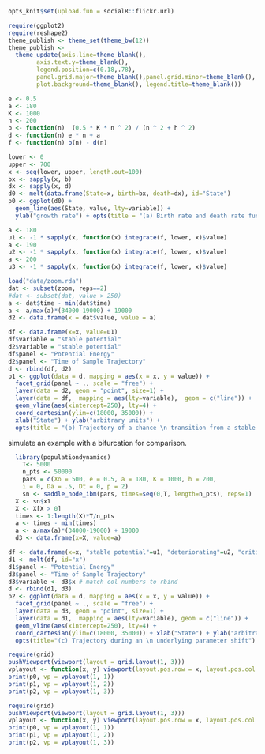 ```r
opts_knit$set(upload.fun = socialR::flickr.url)

require(ggplot2)
require(reshape2)
theme_publish <- theme_set(theme_bw(12))
theme_publish <- 
  theme_update(axis.line=theme_blank(),
        axis.text.y=theme_blank(),
        legend.position=c(0.18,.78),
        panel.grid.major=theme_blank(),panel.grid.minor=theme_blank(),
        plot.background=theme_blank(), legend.title=theme_blank())
```

```r
e <- 0.5 
a <- 180 
K <- 1000
h <- 200
b <- function(n)  (0.5 * K * n ^ 2) / (n ^ 2 + h ^ 2)
d <- function(n) e * n + a
f <- function(n) b(n) - d(n)
```



```r
lower <- 0
upper <- 700
x <- seq(lower, upper, length.out=100)
bx <- sapply(x, b) 
dx <- sapply(x, d) 
d0 <- melt(data.frame(State=x, birth=bx, death=dx), id="State")
p0 <- ggplot(d0) + 
  geom_line(aes(State, value, lty=variable)) + 
  ylab("growth rate") + opts(title = "(a) Birth rate and death rate functions \n used in the model")
```

```r
a <- 180
u1 <- -1 * sapply(x, function(x) integrate(f, lower, x)$value)
a <- 190
u2 <- -1 * sapply(x, function(x) integrate(f, lower, x)$value)
a <- 200
u3 <- -1 * sapply(x, function(x) integrate(f, lower, x)$value)
```


```r
load("data/zoom.rda")
dat <- subset(zoom, reps==2)
#dat <- subset(dat, value > 250)
a <- dat$time - min(dat$time)
a <- a/max(a)*(34000-19000) + 19000
d2 <- data.frame(x = dat$value, value = a)

```

```r
df <- data.frame(x=x, value=u1)
df$variable = "stable potential"
d2$variable = "stable potential"
df$panel <- "Potential Energy"
d2$panel <- "Time of Sample Trajectory"
d <- rbind(df, d2)
p1 <- ggplot(data = d, mapping = aes(x = x, y = value)) + 
  facet_grid(panel ~ ., scale = "free") +
  layer(data = d2, geom = "point", size=1) +
  layer(data = df,  mapping = aes(lty=variable),  geom = c("line")) +
  geom_vline(aes(xintercept=250), lty=4) +
  coord_cartesian(ylim=c(18000, 35000)) + 
  xlab("State") + ylab("arbitrary units") +
  opts(title = "(b) Trajectory of a chance \n transition from a stable system")

```





simulate an example with a bifurcation for comparison.  

```r
  library(populationdynamics)
	T<- 5000
	n_pts <- 50000
	pars = c(Xo = 500, e = 0.5, a = 180, K = 1000, h = 200,
    i = 0, Da = .5, Dt = 0, p = 2)
	sn <- saddle_node_ibm(pars, times=seq(0,T, length=n_pts), reps=1)
  X <- sn$x1
  X <- X[X > 0]
  times <- 1:length(X)*T/n_pts
  a <- times - min(times) 
  a <- a/max(a)*(34000-19000) + 19000
  d3 <- data.frame(x=X, value=a)
````



```r
df <- data.frame(x=x, "stable potential"=u1, "deteriorating"=u2, "critical"=u3)
d1 <- melt(df, id="x")
d1$panel <- "Potential Energy"
d3$panel <- "Time of Sample Trajectory"
d3$variable <- d3$x # match col numbers to rbind
d <- rbind(d1, d3)
p2 <- ggplot(data = d, mapping = aes(x = x, y = value)) + 
  facet_grid(panel ~ ., scale = "free") +
  layer(data = d3, geom = "point", size=1) +
  layer(data = d1,  mapping = aes(lty=variable), geom = c("line")) +
  geom_vline(aes(xintercept=250), lty=4) +
  coord_cartesian(ylim=c(18000, 35000)) + xlab("State") + ylab("arbitrary units") +
  opts(title="(c) Trajectory during an \n underlying parameter shift")
```

```r
require(grid)
pushViewport(viewport(layout = grid.layout(1, 3)))
vplayout <- function(x, y) viewport(layout.pos.row = x, layout.pos.col = y)
print(p0, vp = vplayout(1, 1))
print(p1, vp = vplayout(1, 2))
print(p2, vp = vplayout(1, 3))
```

```r
require(grid)
pushViewport(viewport(layout = grid.layout(1, 3)))
vplayout <- function(x, y) viewport(layout.pos.row = x, layout.pos.col = y)
print(p0, vp = vplayout(1, 1))
print(p1, vp = vplayout(1, 2))
print(p2, vp = vplayout(1, 3))
```





